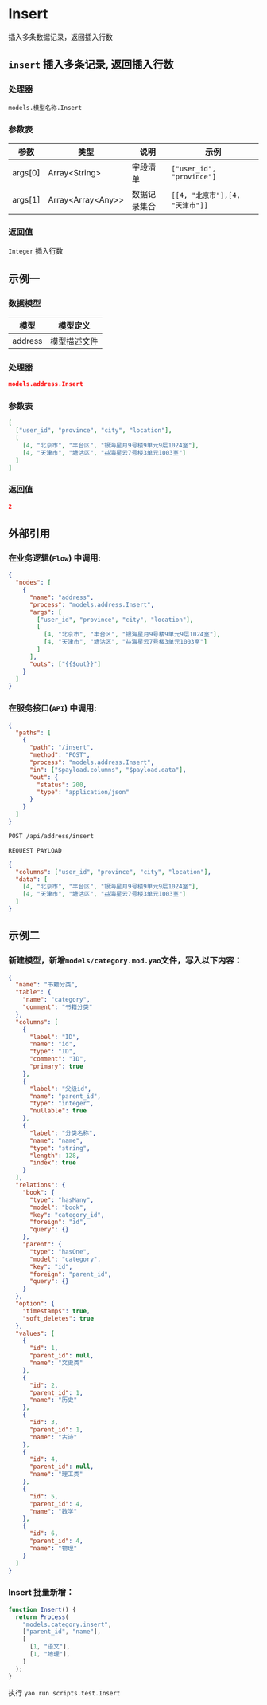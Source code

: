 # Insert

插入多条数据记录，返回插入行数

## `insert` 插入多条记录, 返回插入行数

### 处理器

`models.模型名称.Insert`

### 参数表

| 参数    | 类型                  | 说明         | 示例                            |
| ------- | --------------------- | ------------ | ------------------------------- |
| args[0] | Array\<String\>       | 字段清单     | `["user_id", "province"]`       |
| args[1] | Array\<Array\<Any\>\> | 数据记录集合 | `[[4, "北京市"],[4, "天津市"]]` |

### 返回值

`Integer` 插入行数

## 示例一

### 数据模型

| 模型    | 模型定义                            |
| ------- | ----------------------------------- |
| address | [模型描述文件](../examples/address) |

### 处理器

```json
models.address.Insert
```

### 参数表

```json
[
  ["user_id", "province", "city", "location"],
  [
    [4, "北京市", "丰台区", "银海星月9号楼9单元9层1024室"],
    [4, "天津市", "塘沽区", "益海星云7号楼3单元1003室"]
  ]
]
```

### 返回值

```json
2
```

## 外部引用

### 在业务逻辑(`Flow`) 中调用:

```json
{
  "nodes": [
    {
      "name": "address",
      "process": "models.address.Insert",
      "args": [
        ["user_id", "province", "city", "location"],
        [
          [4, "北京市", "丰台区", "银海星月9号楼9单元9层1024室"],
          [4, "天津市", "塘沽区", "益海星云7号楼3单元1003室"]
        ]
      ],
      "outs": ["{{$out}}"]
    }
  ]
}
```

### 在服务接口(`API`) 中调用:

```json
{
  "paths": [
    {
      "path": "/insert",
      "method": "POST",
      "process": "models.address.Insert",
      "in": ["$payload.columns", "$payload.data"],
      "out": {
        "status": 200,
        "type": "application/json"
      }
    }
  ]
}
```

```bash
POST /api/address/insert
```

`REQUEST PAYLOAD`

```json
{
  "columns": ["user_id", "province", "city", "location"],
  "data": [
    [4, "北京市", "丰台区", "银海星月9号楼9单元9层1024室"],
    [4, "天津市", "塘沽区", "益海星云7号楼3单元1003室"]
  ]
}
```

## 示例二

### 新建模型，新增`models/category.mod.yao`文件，写入以下内容：

```json
{
  "name": "书籍分类",
  "table": {
    "name": "category",
    "comment": "书籍分类"
  },
  "columns": [
    {
      "label": "ID",
      "name": "id",
      "type": "ID",
      "comment": "ID",
      "primary": true
    },
    {
      "label": "父级id",
      "name": "parent_id",
      "type": "integer",
      "nullable": true
    },
    {
      "label": "分类名称",
      "name": "name",
      "type": "string",
      "length": 128,
      "index": true
    }
  ],
  "relations": {
    "book": {
      "type": "hasMany",
      "model": "book",
      "key": "category_id",
      "foreign": "id",
      "query": {}
    },
    "parent": {
      "type": "hasOne",
      "model": "category",
      "key": "id",
      "foreign": "parent_id",
      "query": {}
    }
  },
  "option": {
    "timestamps": true,
    "soft_deletes": true
  },
  "values": [
    {
      "id": 1,
      "parent_id": null,
      "name": "文史类"
    },
    {
      "id": 2,
      "parent_id": 1,
      "name": "历史"
    },
    {
      "id": 3,
      "parent_id": 1,
      "name": "古诗"
    },
    {
      "id": 4,
      "parent_id": null,
      "name": "理工类"
    },
    {
      "id": 5,
      "parent_id": 4,
      "name": "数学"
    },
    {
      "id": 6,
      "parent_id": 4,
      "name": "物理"
    }
  ]
}
```

### Insert 批量新增：

```javascript
function Insert() {
  return Process(
    "models.category.insert",
    ["parent_id", "name"],
    [
      [1, "语文"],
      [1, "地理"],
    ]
  );
}
```

执行 `yao run scripts.test.Insert`
